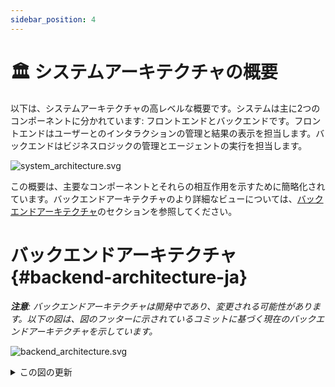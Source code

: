 ```yaml
---
sidebar_position: 4
---
```


# 🏛️ システムアーキテクチャの概要

以下は、システムアーキテクチャの高レベルな概要です。システムは主に2つのコンポーネントに分かれています: フロントエンドとバックエンドです。フロントエンドはユーザーとのインタラクションの管理と結果の表示を担当します。バックエンドはビジネスロジックの管理とエージェントの実行を担当します。

![system_architecture.svg](/img/system_architecture.svg)

この概要は、主要なコンポーネントとそれらの相互作用を示すために簡略化されています。バックエンドアーキテクチャのより詳細なビューについては、[バックエンドアーキテクチャ](#backend-architecture-ja)のセクションを参照してください。

# バックエンドアーキテクチャ {#backend-architecture-ja}

_**注意**: バックエンドアーキテクチャは開発中であり、変更される可能性があります。以下の図は、図のフッターに示されているコミットに基づく現在のバックエンドアーキテクチャを示しています。_

![backend_architecture.svg](/img/backend_architecture.svg)

<details>
  <summary>この図の更新</summary>
  <div>
    バックエンドアーキテクチャ図の生成は部分的に自動化されています。
    図はpy2pumlツールを使用してコード内の型アノテーションから生成されます。
    その後、図は手動でレビューされ、調整され、PNGとSVGにエクスポートされます。

    ## 前提条件

    - openhandsが実行可能なPython環境
    (リポジトリのルートにあるREADME.mdファイルの指示に従って)
    - [py2puml](https://github.com/lucsorel/py2puml)がインストールされていること

## 手順

1.  リポジトリのルートから以下のコマンドを実行して、図を自動的に生成します:
    `py2puml openhands openhands > docs/architecture/backend_architecture.puml`

2.  生成されたファイルをPlantUMLエディタ(Visual Studio CodeのPlantUML拡張機能や[PlantText](https://www.planttext.com/)など)で開きます。

3.  生成されたPUMLを確認し、図に必要な変更を加えます(欠落している部分を追加し、エラーを修正し、レイアウトを改善します)。
    _py2pumlはコード内の型アノテーションから図を作成するため、型アノテーションが欠落していたり正しくない場合、図が不完全または不正確になる可能性があります。_

4.  新しい図と以前の図の違いを確認し、変更が正しいかどうかを手動で確認します。
    _過去に図に手動で追加され、現在も関連性のある部分を削除しないように注意してください。_

5.  図の生成に使用されたコミットのハッシュを図のフッターに追加します。

6.  図をPNGファイルとSVGファイルにエクスポートし、`docs/architecture`ディレクトリ内の既存の図を置き換えます。これは(例えば[PlantText](https://www.planttext.com/)を使用して)行うことができます。

  </div>
</details>
